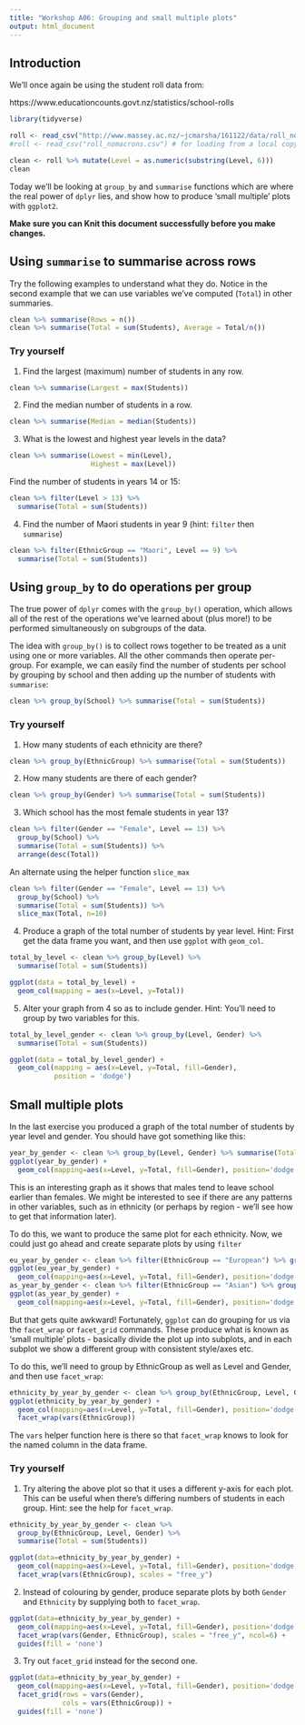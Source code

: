```yaml
---
title: "Workshop A06: Grouping and small multiple plots"
output: html_document
---
```


## Introduction

We'll once again be using the student roll data from:

https://www.educationcounts.govt.nz/statistics/school-rolls

```r
library(tidyverse)

roll <- read_csv("http://www.massey.ac.nz/~jcmarsha/161122/data/roll_nomacrons.csv")
#roll <- read_csv("roll_nomacrons.csv") # for loading from a local copy

clean <- roll %>% mutate(Level = as.numeric(substring(Level, 6)))
clean
```

Today we'll be looking at `group_by` and `summarise` functions which are where the real power of `dplyr` lies, and show how to produce 'small multiple' plots with `ggplot2`.

**Make sure you can Knit this document successfully before you make changes.**

## Using `summarise` to summarise across rows

Try the following examples to understand what they do. Notice in the second example that we can use variables we've computed (`Total`) in other summaries.

```r
clean %>% summarise(Rows = n())
clean %>% summarise(Total = sum(Students), Average = Total/n())
```

### Try yourself

1. Find the largest (maximum) number of students in any row.

```r
clean %>% summarise(Largest = max(Students))
```

2. Find the median number of students in a row.

```r
clean %>% summarise(Median = median(Students))
```

3. What is the lowest and highest year levels in the data?

```r
clean %>% summarise(Lowest = min(Level),
                    Highest = max(Level))
```

Find the number of students in years 14 or 15:

```r
clean %>% filter(Level > 13) %>%
  summarise(Total = sum(Students))
```

4. Find the number of Maori students in year 9 (hint: `filter` then `summarise`)

```r
clean %>% filter(EthnicGroup == "Maori", Level == 9) %>%
  summarise(Total = sum(Students))
```

## Using `group_by` to do operations per group

The true power of `dplyr` comes with the `group_by()` operation, which allows all of the rest of the operations we've learned about (plus more!) to be performed simultaneously on subgroups of the data.

The idea with `group_by()` is to collect rows together to be treated as a unit using one or more variables. All the other commands then operate per-group. For example, we can easily find the number of students per school by grouping by school and then adding up the number of students with `summarise`:

```r
clean %>% group_by(School) %>% summarise(Total = sum(Students))
```

### Try yourself

1. How many students of each ethnicity are there?
```r
clean %>% group_by(EthnicGroup) %>% summarise(Total = sum(Students))
```
2. How many students are there of each gender?

```r
clean %>% group_by(Gender) %>% summarise(Total = sum(Students))
```

3. Which school has the most female students in year 13?

```r
clean %>% filter(Gender == "Female", Level == 13) %>%
  group_by(School) %>%
  summarise(Total = sum(Students)) %>%
  arrange(desc(Total))
```

An alternate using the helper function `slice_max`

```r
clean %>% filter(Gender == "Female", Level == 13) %>%
  group_by(School) %>%
  summarise(Total = sum(Students)) %>%
  slice_max(Total, n=10)
```

4. Produce a graph of the total number of students by year level. Hint: First get the data frame you want, and then use `ggplot` with `geom_col`.

```r
total_by_level <- clean %>% group_by(Level) %>%
  summarise(Total = sum(Students))

ggplot(data = total_by_level) +
  geom_col(mapping = aes(x=Level, y=Total))
```

5. Alter your graph from 4 so as to include gender.  Hint: You'll need to group by two variables for this.

```r
total_by_level_gender <- clean %>% group_by(Level, Gender) %>%
  summarise(Total = sum(Students))

ggplot(data = total_by_level_gender) +
  geom_col(mapping = aes(x=Level, y=Total, fill=Gender),
           position = 'dodge')
```

## Small multiple plots

In the last exercise you produced a graph of the total number of students by year level and gender. You should have got something like this:

```r
year_by_gender <- clean %>% group_by(Level, Gender) %>% summarise(Total = sum(Students))
ggplot(year_by_gender) +
  geom_col(mapping=aes(x=Level, y=Total, fill=Gender), position='dodge')
```

This is an interesting graph as it shows that males tend to leave school earlier than females. We might be interested to see if there are any patterns in other variables, such as in ethnicity (or perhaps by region - we'll see how to get that information later).

To do this, we want to produce the same plot for each ethnicity. Now, we could just go ahead and create separate plots by using `filter`

```r
eu_year_by_gender <- clean %>% filter(EthnicGroup == "European") %>% group_by(Level, Gender) %>% summarise(Total = sum(Students))
ggplot(eu_year_by_gender) +
  geom_col(mapping=aes(x=Level, y=Total, fill=Gender), position='dodge')
as_year_by_gender <- clean %>% filter(EthnicGroup == "Asian") %>% group_by(Level, Gender) %>% summarise(Total = sum(Students))
ggplot(as_year_by_gender) +
  geom_col(mapping=aes(x=Level, y=Total, fill=Gender), position='dodge')
```

But that gets quite awkward! Fortunately, `ggplot` can do grouping for us via the `facet_wrap` or `facet_grid` commands. These produce what is known as 'small multiple' plots - basically divide the plot up into subplots, and in each subplot we show a different group with consistent style/axes etc. 

To do this, we'll need to group by EthnicGroup as well as Level and Gender, and then use `facet_wrap`:

```r
ethnicity_by_year_by_gender <- clean %>% group_by(EthnicGroup, Level, Gender) %>% summarise(Total = sum(Students))
ggplot(ethnicity_by_year_by_gender) +
  geom_col(mapping=aes(x=Level, y=Total, fill=Gender), position='dodge') +
  facet_wrap(vars(EthnicGroup))
```

The `vars` helper function here is there so that `facet_wrap` knows to look for the named column in the data frame.

### Try yourself

1. Try altering the above plot so that it uses a different y-axis for each plot. This can be useful when there's differing numbers of students in each group. Hint: see the help for `facet_wrap`.

```r
ethnicity_by_year_by_gender <- clean %>%
  group_by(EthnicGroup, Level, Gender) %>%
  summarise(Total = sum(Students))

ggplot(data=ethnicity_by_year_by_gender) +
  geom_col(mapping=aes(x=Level, y=Total, fill=Gender), position='dodge') +
  facet_wrap(vars(EthnicGroup), scales = "free_y")
```

2. Instead of colouring by gender, produce separate plots by both `Gender` and `Ethnicity` by
supplying both to `facet_wrap`.

```r
ggplot(data=ethnicity_by_year_by_gender) +
  geom_col(mapping=aes(x=Level, y=Total, fill=Gender), position='dodge') +
  facet_wrap(vars(Gender, EthnicGroup), scales = "free_y", ncol=6) +
  guides(fill = 'none')
```

3. Try out `facet_grid` instead for the second one.

```r
ggplot(data=ethnicity_by_year_by_gender) +
  geom_col(mapping=aes(x=Level, y=Total, fill=Gender), position='dodge') +
  facet_grid(rows = vars(Gender),
             cols = vars(EthnicGroup)) +
  guides(fill = 'none')
```